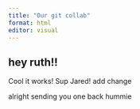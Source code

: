 ```yaml
---
title: "Our git collab"
format: html
editor: visual
---
```


## hey ruth!!

Cool it works! Sup Jared! add change

alright sending you one back hummie

